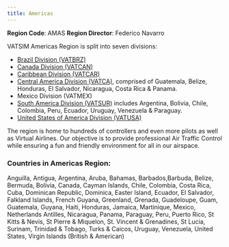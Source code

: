 ```yaml
---
title: Americas
---
```


**Region Code**: AMAS
**Region Director**: Federico Navarro

VATSIM Americas Region is split into seven divisions:

* [Brazil Division (VATBRZ)](https://vatsim.com.br/)
* [Canada Division (VATCAN)](https://vatcan.ca/)
* [Caribbean Division (VATCAR)](https://vatcar.net/)
* [Central America Division (VATCA)](https://www.vatca.net/), comprised of Guatemala, Belize, Honduras, El Salvador, Nicaragua, Costa Rica & Panama.
* Mexico Division (VATMEX)
* [South America Division (VATSUR)](https://www.vatsur.org/app/#about) includes Argentina, Bolivia, Chile, Colombia, Peru, Ecuador, Uruguay, Venezuela & Paraguay.
* [United States of America Division (VATUSA)](https://www.vatusa.net/)

The region is home to hundreds of controllers and even more pilots as well as Virtual Airlines. Our objective is to provide professional Air Traffic Control while ensuring a fun and friendly environment for all in our airspace.

### Countries in Americas Region:
Anguilla, Antigua, Argentina, Aruba, Bahamas, Barbados,Barbuda, Belize, Bermuda, Bolivia, Canada, Cayman Islands, Chile, Colombia, Costa Rica, Cuba, Dominican Republic, Dominica, Easter Island, Ecuador, El Salvador, Falkland Islands, French Guyana, Greenland, Grenada, Guadeloupe, Guam, Guatemala, Guyana, Haiti, Honduras, Jamaica, Martinique, Mexico, Netherlands Antilles, Nicaragua, Panama, Paraguay, Peru, Puerto Rico, St Kitts & Nevis, St Pierre & Miquelon, St. Vincent & Grenadines, St Lucia, Surinam, Trinidad & Tobago, Turks & Caicos, Uruguay, Venezuela, United States, Virgin Islands (British & American)
